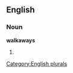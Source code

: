 
==English==

===Noun===
'''walkaways'''

# {{plural of|[[walkaway]]}}

[[Category:English plurals]]